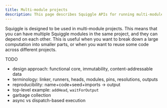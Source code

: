```yaml
---
title: Multi-module projects
description: This page describes Squiggle APIs for running multi-module projects.
---
```


Squiggle is designed to be used in multi-module projects. This means that you can have multiple Squiggle modules in the same project, and they can depend on each other. This is useful when you want to break down a large computation into smaller parts, or when you want to reuse some code across different projects.



TODO
- design approach: functional core, immutability, content-addressable data
- terminology: linker, runners, heads, modules, pins, resolutions, outputs
- reproducibility: name+code+seed+imports -> output
- top-level example: `addHead`, `waitForOutput`
- garbage collection
- async vs dispatch-based execution
